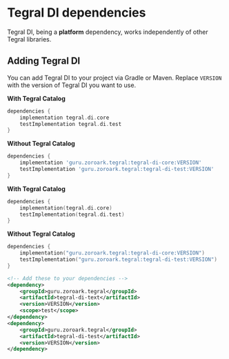 
# Tegral DI dependencies

Tegral DI, being a **platform** dependency, works independently of other Tegral libraries.

## Adding Tegral DI

You can add Tegral DI to your project via Gradle or Maven. Replace `VERSION` with the version of Tegral DI you want to use.

<Tabs>
<TabItem value="gradle-groovy" label="Gradle (Groovy)" default>

**With Tegral Catalog**

```groovy
dependencies {
    implementation tegral.di.core
    testImplementation tegral.di.test
}
```

**Without Tegral Catalog**

```groovy
dependencies {
    implementation 'guru.zoroark.tegral:tegral-di-core:VERSION'
    testImplementation 'guru.zoroark.tegral:tegral-di-test:VERSION'
}
```

</TabItem>
    
<TabItem value="gradle-kotlin" label="Gradle (Kotlin)">

**With Tegral Catalog**

```kotlin
dependencies {
    implementation(tegral.di.core)
    testImplementation(tegral.di.test)
}
```

**Without Tegral Catalog**

```kotlin
dependencies {
    implementation("guru.zoroark.tegral:tegral-di-core:VERSION")
    testImplementation("guru.zoroark.tegral:tegral-di-test:VERSION")
}
```

</TabItem>

<TabItem value="maven" label="Maven">

```xml
<!-- Add these to your dependencies -->
<dependency>
    <groupId>guru.zoroark.tegral</groupId>
    <artifactId>tegral-di-text</artifactId>
    <version>VERSION</version>
    <scope>test</scope>
</dependency>
<dependency>
    <groupId>guru.zoroark.tegral</groupId>
    <artifactId>tegral-di-test</artifactId>
    <version>VERSION</version>
</dependency>
```

</TabItem>

</Tabs>

